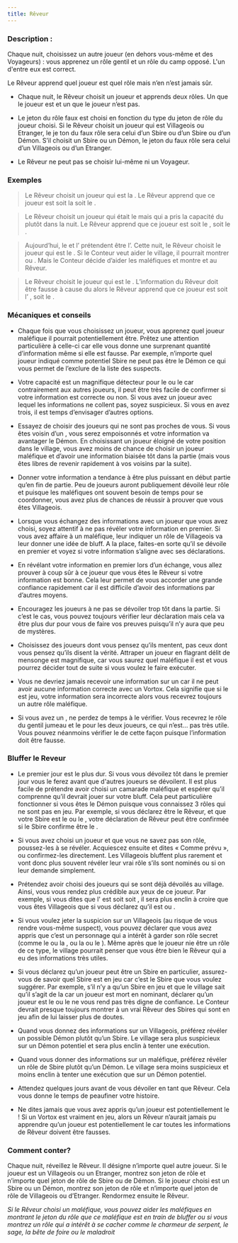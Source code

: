 ```yaml
---
title: Rêveur
---
```



<Role REVEUR header />

### Description :

Chaque nuit, choisissez un autre joueur (en dehors vous-même et des Voyageurs) : vous apprenez un rôle gentil et un rôle du camp opposé. L'un d'entre eux est correct.

Le Rêveur apprend quel joueur est quel rôle mais n’en n’est jamais sûr.

-	Chaque nuit, le Rêveur choisit un joueur et apprends deux rôles. Un que le joueur est et un que le joueur n’est pas.

-	Le jeton du rôle faux est choisi en fonction du type du jeton de rôle du joueur choisi. Si le Rêveur choisit un joueur qui est Villageois ou Etranger, le je ton du faux rôle sera celui d’un Sbire ou d’un Sbire ou d’un Démon. S’il choisit un Sbire ou un Démon, le jeton du faux rôle sera celui d’un Villageois ou d’un Etranger.

-	Le Rêveur ne peut pas se choisir lui-même ni un Voyageur. 

### Exemples  

> Le Rêveur choisit un joueur qui est la <Role BETE_DE_FOIRE />. Le Rêveur apprend que ce joueur est soit la <Role BETE_DE_FOIRE /> soit le <Role MANIPULATEUR />.

> Le Rêveur choisit un joueur qui était le <Role FAUSSAIRE /> mais qui a pris la capacité du <Role FLEURISTE /> plutôt dans la nuit. Le Rêveur apprend que ce joueur est soit le <Role FAUSSAIRE />, soit le <Role VIGORMORTIS />.

> Aujourd’hui, le <Role JUMEAU_MALEFIQUE /> et l’<Role ARTISTE /> prétendent être l’<Role ARTISTE />. Cette nuit, le Rêveur choisit le joueur qui est le <Role JUMEAU_MALEFIQUE />. Si le Conteur veut aider le village, il pourrait montrer <Role JUMEAU_MALEFIQUE /> ou <Role DULCINEE />. Mais le Conteur décide d’aider les maléfiques et montre <Role JUMEAU_MALEFIQUE /> et <Role ARTISTE /> au Rêveur.

> Le Rêveur choisit le joueur qui est le <Role VORTOX />. L’information du Rêveur doit être fausse à cause du <Role VORTOX /> alors le Rêveur apprend que ce joueur est soit l’ <Role ORACLE />, soit le <Role NO_DASHII />.

### Mécaniques et conseils

- Chaque fois que vous choisissez un joueur, vous apprenez quel joueur maléfique il pourrait potentiellement être. Prêtez une attention particulière à celle-ci car elle vous donne une surprenant quantité d’information même si elle est fausse. Par exemple, n’importe quel joueur indiqué comme potentiel Sbire ne peut pas être le Démon ce qui vous permet de l’exclure de la liste des suspects.

- Votre capacité est un magnifique détecteur pour le <Role VORTOX /> ou le <Role NO_DASHII /> car contrairement aux autres joueurs, il peut être très facile de confirmer si votre information est correcte ou non. Si vous avez un joueur avec lequel les informations ne collent pas, soyez suspicieux. Si vous en avez trois, il est temps d’envisager d’autres options. 

- Essayez de choisir des joueurs qui ne sont pas proches de vous. Si vous êtes voisin d’un <Role NO_DASHII />, vous serez empoisonnés et votre information va avantager le Démon. En choisissant un joueur éloigné de votre position dans le village, vous avez moins de chance de choisir un joueur maléfique et d’avoir une information biaisée tôt dans la partie (mais vous êtes libres de revenir rapidement à vos voisins par la suite).

- Donner votre information a tendance à être plus puissant en début partie qu’en fin de partie. Peu de joueurs auront publiquement dévoilé leur rôle et puisque les maléfiques ont souvent besoin de temps pour se coordonner, vous avez plus de chances de réussir à prouver que vous êtes Villageois.

- Lorsque vous échangez des informations avec un joueur que vous avez choisi, soyez attentif à ne pas révéler votre information en premier. Si vous avez affaire à un maléfique, leur indiquer un rôle de Villageois va leur donner une idée de bluff. A la place, faites-en sorte qu’il se dévoile en premier et voyez si votre information s’aligne avec ses déclarations.

- En révélant votre information en premier lors d’un échange, vous allez prouver à coup sûr à ce joueur que vous êtes le Rêveur si votre information est bonne. Cela leur permet de vous accorder une grande confiance rapidement car il est difficile d’avoir des informations par d’autres moyens.

- Encouragez les joueurs à ne pas se dévoiler trop tôt dans la partie. Si c’est le cas, vous pouvez toujours vérifier leur déclaration mais cela va être plus dur pour vous de faire vos preuves puisqu’il n’y aura que peu de mystères.

- Choisissez des joueurs dont vous pensez qu’ils mentent, pas ceux dont vous pensez qu’ils disent la vérité. Attraper un joueur en flagrant délit de mensonge est magnifique, car vous saurez quel maléfique il est et vous pourrez décider tout de suite si vous voulez le faire exécuter.

- Vous ne devriez jamais recevoir une information sur un <Role VORTOX /> car il ne peut avoir aucune information correcte avec un Vortox. Cela signifie que si le <Role VORTOX /> est jeu, votre information sera incorrecte alors vous recevrez toujours un autre rôle maléfique.
 
- Si vous avez un <Role JUMEAU_MALEFIQUE />, ne perdez de temps à le vérifier. Vous recevrez le rôle du gentil jumeau et le <Role JUMEAU_MALEFIQUE /> pour les deux joueurs, ce qui n’est… pas très utile. Vous pouvez néanmoins vérifier le <Role VORTOX /> de cette façon puisque l’information doit être fausse. 

### Bluffer le Reveur

- Le premier jour est le plus dur. Si vous vous dévoilez tôt dans le premier jour vous le ferez avant que d'autres joueurs se dévoilent. Il est plus facile de prétendre avoir choisi un camarade maléfique et espérer qu’il comprenne qu’il devrait jouer sur votre bluff. Cela peut particulière fonctionner si vous êtes le Démon puisque vous connaissez 3 rôles qui ne sont pas en jeu. Par exemple, si vous déclarez être le Rêveur, et que votre Sbire est le <Role CRIEUR /> ou le <Role FANG_GU />, votre déclaration de Rêveur peut être confirmée si le Sbire confirme être le <Role CRIEUR />.

- Si vous avez choisi un joueur et que vous ne savez pas son rôle, poussez-les à se révéler. Acquiescez ensuite et dites « Comme prévu », ou confirmez-les directement. Les Villageois bluffent plus rarement et vont donc plus souvent révéler leur vrai rôle s’ils sont nominés ou si on leur demande simplement. 

- Prétendez avoir choisi des joueurs qui se sont déjà dévoilés au village. Ainsi, vous vous rendez plus crédible aux yeux de ce joueur. Par exemple, si vous dites que l'<Role HORLOGER /> est soit <Role HORLOGER /> soit <Role VIGORMORTIS />, il sera plus enclin à croire que vous êtes Villageois que si vous déclarez qu’il est <Role JONGLEUR /> ou <Role SORCIERE />.

- Si vous voulez jeter la suspicion sur un Villageois (au risque de vous rendre vous-même suspect), vous pouvez déclarer que vous avez appris que c’est un personnage qui a intérêt à garder son rôle secret (comme le <Role SAGE /> ou la <Role BETE_DE_FOIRE />, ou la <Role DULCINEE /> ou le <Role MALADROIT />). Même après que le joueur nie être un rôle de ce type, le village pourrait penser que vous être bien le Rêveur qui a eu des informations très utiles.

- Si vous déclarez qu’un joueur peut être un Sbire en particulier, assurez-vous de savoir quel Sbire est en jeu car c’est le Sbire que vous voulez suggérer. Par exemple, s’il n’y a qu’un Sbire en jeu et que le village sait qu’il s’agit de la <Role SORCIERE /> car un joueur est mort en nominant, déclarer qu’un joueur est le <Role FLEURISTE /> ou le <Role MANIPULATEUR /> ne vous rend pas très digne de confiance. Le Conteur devrait presque toujours montrer à un vrai Rêveur des Sbires qui sont en jeu afin de lui laisser plus de doutes.

- Quand vous donnez des informations sur un Villageois, préférez révéler un possible Démon plutôt qu’un Sbire. Le village sera plus suspicieux sur un Démon potentiel et sera plus enclin à tenter une exécution.

- Quand vous donner des informations sur un maléfique, préférez révéler un rôle de Sbire plutôt qu’un Démon. Le village sera moins suspicieux et moins enclin à tenter une exécution que sur un Démon potentiel.

- Attendez quelques jours avant de vous dévoiler en tant que Rêveur. Cela vous donne le temps de peaufiner votre histoire.

- Ne dites jamais que vous avez appris qu’un joueur est potentiellement le <Role VORTOX /> ! Si un Vortox est vraiment en jeu, alors un Rêveur n’aurait jamais pu apprendre qu’un joueur est potentiellement le <Role VORTOX /> car toutes les informations de Rêveur doivent être fausses.  

### Comment conter?

Chaque nuit, réveillez le Rêveur. Il désigne n’importe quel autre joueur. Si le joueur est un Villageois ou un Etranger, montrez son jeton de rôle et n’importe quel jeton de rôle de Sbire ou de Démon. Si le joueur choisi est un Sbire ou un Démon, montrez son jeton de rôle et n’importe quel jeton de rôle de Villageois ou d’Etranger. Rendormez ensuite le Rêveur.

_Si le Rêveur choisi un maléfique, vous pouvez aider les maléfiques en montrant le jeton du rôle que ce maléfique est en train de bluffer ou si vous montrez un rôle qui a intérêt à se cacher comme le charmeur de serpent, le sage, la bête de foire ou le maladroit_
